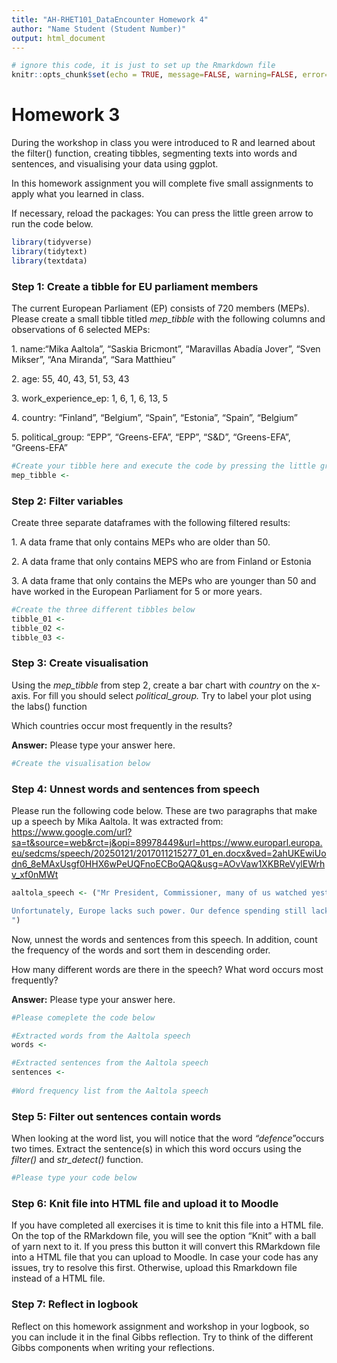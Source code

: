 ```yaml
---
title: "AH-RHET101_DataEncounter Homework 4"
author: "Name Student (Student Number)"
output: html_document
---
```


```r
# ignore this code, it is just to set up the Rmarkdown file
knitr::opts_chunk$set(echo = TRUE, message=FALSE, warning=FALSE, error=FALSE)
```

# Homework 3

During the workshop in class you were introduced to R and learned about the filter() function, creating tibbles, segmenting texts into words and sentences, and visualising your data using ggplot.

In this homework assignment you will complete five small assignments to apply what you learned in class.

If necessary, reload the packages: You can press the little green arrow to run the code below.

```r
library(tidyverse)
library(tidytext)
library(textdata)
```

### Step 1: Create a tibble for EU parliament members

The current European Parliament (EP) consists of 720 members (MEPs). Please create a small tibble titled *mep_tibble* with the following columns and observations of 6 selected MEPs:

1\. name:"Mika Aaltola", "Saskia Bricmont", "Maravillas Abadía Jover", "Sven Mikser", "Ana Miranda", "Sara Matthieu"

2\. age: 55, 40, 43, 51, 53, 43

3\. work_experience_ep: 1, 6, 1, 6, 13, 5

4\. country: "Finland", "Belgium", "Spain", "Estonia", "Spain", "Belgium"

5\. political_group: "EPP", "Greens-EFA", "EPP", "S&D", "Greens-EFA", "Greens-EFA"

```r
#Create your tibble here and execute the code by pressing the little green arrow.
mep_tibble <-
```

### Step 2: Filter variables

Create three separate dataframes with the following filtered results:

1\. A data frame that only contains MEPs who are older than 50.

2\. A data frame that only contains MEPS who are from Finland or Estonia

3\. A data frame that only contains the MEPs who are younger than 50 and have worked in the European Parliament for 5 or more years.

```r
#Create the three different tibbles below
tibble_01 <- 
tibble_02 <- 
tibble_03 <- 
```

### Step 3: Create visualisation

Using the *mep_tibble* from step 2, create a bar chart with *country* on the x-axis. For fill you should select *political_group.* Try to label your plot using the labs() function

Which countries occur most frequently in the results?

**Answer:** Please type your answer here.

```r
#Create the visualisation below

```
### Step 4: Unnest words and sentences from speech

Please run the following code below. These are two paragraphs that make up a speech by Mika Aaltola. It was extracted from: <https://www.google.com/url?sa=t&source=web&rct=j&opi=89978449&url=https://www.europarl.europa.eu/sedcms/speech/20250121/2017011215277_01_en.docx&ved=2ahUKEwiUodn6_8eMAxUsgf0HHX6wPeUQFnoECBoQAQ&usg=AOvVaw1XKBReVylEWrhv_xf0nMWt>

```r
aaltola_speech <- ("Mr President, Commissioner, many of us watched yesterday's commencement speech with keen interest. President Trump's primary focus was evident as much as it is domestic. His policies have external ramifications, from tariffs to Paris Treaty. He will significantly increase US defence spending and promote US exceptionalism without hesitance. He promised American revival and primacy. His method echoes previous US presidents: if you have a big enough stick, you will be heard even when you speak softly.

Unfortunately, Europe lacks such power. Our defence spending still lacks and is insufficiently used. Aid for Ukraine has to continue, even when the US withdraws from it, for the next three months, if necessary, alone. Without that strength, our voices go unheard. No matter how loudly we yell, the rest of the world only yawns. Now we need to alter our approach radically. Our policies need to prioritise European geostrategic interests.
")
```

Now, unnest the words and sentences from this speech. In addition, count the frequency of the words and sort them in descending order.

How many different words are there in the speech? What word occurs most frequently?

**Answer:** Please type your answer here.

```r
#Please comeplete the code below

#Extracted words from the Aaltola speech
words <-

#Extracted sentences from the Aaltola speech
sentences <-
  
#Word frequency list from the Aaltola speech

```

### Step 5: Filter out sentences contain words

When looking at the word list, you will notice that the word *"defence*"occurs two times. Extract the sentence(s) in which this word occurs using the *filter()* and *str_detect()* function.

```r
#Please type your code below
```

### Step 6: Knit file into HTML file and upload it to Moodle

If you have completed all exercises it is time to knit this file into a HTML file. On the top of the RMarkdown file, you will see the option "Knit" with a ball of yarn next to it. If you press this button it will convert this RMarkdown file into a HTML file that you can upload to Moodle. In case your code has any issues, try to resolve this first. Otherwise, upload this Rmarkdown file instead of a HTML file.

### Step 7: Reflect in logbook

Reflect on this homework assignment and workshop in your logbook, so you can include it in the final Gibbs reflection. Try to think of the different Gibbs components when writing your reflections.
